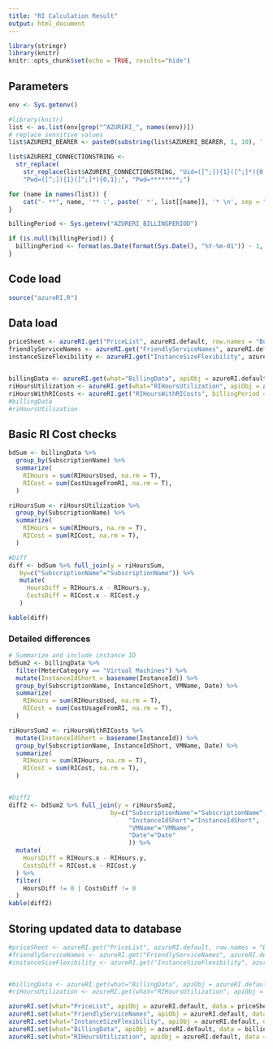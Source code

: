 ```yaml
---
title: "RI Calculation Result"
output: html_document
---
```


```r
library(stringr)
library(knitr)
knitr::opts_chunk$set(echo = TRUE, results="hide")

```

## Parameters

```r
env <- Sys.getenv()

#library(knitr)
list <- as.list(env[grep("^AZURERI_", names(env))])
# replace sensitive values
list$AZURERI_BEARER <- paste0(substring(list$AZURERI_BEARER, 1, 10), '.. ..', substring(list$AZURERI_BEARER, first=nchar(list$AZURERI_BEARER)-10))

list$AZURERI_CONNECTIONSTRING <- 
  str_replace(
    str_replace(list$AZURERI_CONNECTIONSTRING, "Uid=([^;]){1}([^;]*){0,1};", "Uid=\\1*******;"),
    "Pwd=([^;]){1}([^;]*){0,1};", "Pwd=********;")

for (name in names(list)) {
    cat("- **", name, '** :', paste(' *', list[[name]], '* \n', sep = ""), sep = "")
}

billingPeriod <- Sys.getenv("AZURERI_BILLINGPERIOD")

if (is.null(billingPeriod)) {
  billingPeriod <- format(as.Date(format(Sys.Date(), "%Y-%m-01")) - 1, "%Y%m")
}

```

## Code load
```r
source("azureRI.R")

```
## Data load
```r

priceSheet <- azureRI.get("PriceList", azureRI.default, row.names = "BusinessKey", billingPeriod = billingPeriod) 
friendlyServiceNames <- azureRI.get("FriendlyServiceNames", azureRI.default, row.names = "BusinessKey", billingPeriod = billingPeriod )
instanceSizeFlexibility <- azureRI.get("InstanceSizeFlexibility", azureRI.default, row.names = "BusinessKey", billingPeriod = billingPeriod)


billingData <- azureRI.get(what="BillingData", apiObj = azureRI.default, row.names = "BusinessKey", billingPeriod = billingPeriod, reload=T)
riHoursUtilization <- azureRI.get(what="RIHoursUtilization", apiObj = azureRI.default, row.names = "BusinessKey", billingPeriod = billingPeriod, reload=T)
riHoursWithRICosts <- azureRI.get("RIHoursWithRICosts", billingPeriod = billingPeriod, reload=T) 
#billingData
#riHoursUtilization
```
## Basic RI Cost checks
```r
bdSum <- billingData %>% 
  group_by(SubscriptionName) %>% 
  summarize(
    RIHours = sum(RIHoursUsed, na.rm = T),
    RICost = sum(CostUsageFromRI, na.rm = T),
  )

riHoursSum <- riHoursUtilization %>% 
  group_by(SubscriptionName) %>% 
  summarize(
    RIHours = sum(RIHours, na.rm = T),
    RICost = sum(RICost, na.rm = T),
  )

#Diff
diff <- bdSum %>% full_join(y = riHoursSum, 
   by=c("SubscriptionName"="SubscriptionName")) %>%
   mutate(
     HoursDiff = RIHours.x - RIHours.y,
     CostsDiff = RICost.x - RICost.y
   )

kable(diff)
```


### Detailed differences

```r
# Summarize and include instance ID
bdSum2 <- billingData %>% 
  filter(MeterCategory == "Virtual Machines") %>%
  mutate(InstanceIdShort = basename(InstanceId)) %>%
  group_by(SubscriptionName, InstanceIdShort, VMName, Date) %>% 
  summarize(
    RIHours = sum(RIHoursUsed, na.rm = T),
    RICost = sum(CostUsageFromRI, na.rm = T),
  )

riHoursSum2 <- riHoursWithRICosts %>%
  mutate(InstanceIdShort = basename(InstanceId)) %>%
  group_by(SubscriptionName, InstanceIdShort, VMName, Date) %>% 
  summarize(
    RIHours = sum(RIHours, na.rm = T),
    RICost = sum(RICost, na.rm = T),
  )


#Diff2
diff2 <- bdSum2 %>% full_join(y = riHoursSum2, 
                            by=c("SubscriptionName"="SubscriptionName", 
                                 "InstanceIdShort"="InstanceIdShort",
                                 "VMName"="VMName",
                                 "Date"="Date"
                                 )) %>%
  mutate(
    HoursDiff = RIHours.x - RIHours.y,
    CostsDiff = RICost.x - RICost.y
  ) %>%
  filter(
    HoursDiff != 0 | CostsDiff != 0
  )
kable(diff2)
```

## Storing updated data to database


```r

#priceSheet <- azureRI.get("PriceList", azureRI.default, row.names = "BusinessKey", reload=T) 
#friendlyServiceNames <- azureRI.get("FriendlyServiceNames", azureRI.default, row.names = "BusinessKey", reload=T)
#instanceSizeFlexibility <- azureRI.get("InstanceSizeFlexibility", azureRI.default, row.names = "BusinessKey", reload=T)


#billingData <- azureRI.get(what="BillingData", apiObj = azureRI.default, row.names = "BusinessKey", reload=T)
#riHoursUtilization <- azureRI.get(what="RIHoursUtilization", apiObj = azureRI.default, row.names = "BusinessKey", reload=T)  

azureRI.set(what="PriceList", apiObj = azureRI.default, data = priceSheet, billingPeriod = billingPeriod)
azureRI.set(what="FriendlyServiceNames", apiObj = azureRI.default, data = friendlyServiceNames, billingPeriod = billingPeriod)
azureRI.set(what="InstanceSizeFlexibility", apiObj = azureRI.default, data = instanceSizeFlexibility, billingPeriod = billingPeriod)
azureRI.set(what="BillingData", apiObj = azureRI.default, data = billingData, billingPeriod = billingPeriod)
azureRI.set(what="RIHoursUtilization", apiObj = azureRI.default, data = riHoursUtilization, billingPeriod = billingPeriod)

```